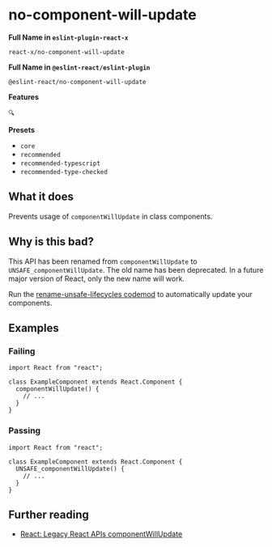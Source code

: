 # no-component-will-update

**Full Name in `eslint-plugin-react-x`**

```plain copy
react-x/no-component-will-update
```

**Full Name in `@eslint-react/eslint-plugin`**

```plain copy
@eslint-react/no-component-will-update
```

**Features**

`🔍`

**Presets**

- `core`
- `recommended`
- `recommended-typescript`
- `recommended-type-checked`

## What it does

Prevents usage of `componentWillUpdate` in class components.

## Why is this bad?

This API has been renamed from `componentWillUpdate` to `UNSAFE_componentWillUpdate`. The old name has been deprecated. In a future major version of React, only the new name will work.

Run the [rename-unsafe-lifecycles codemod](https://github.com/reactjs/react-codemod#rename-unsafe-lifecycles) to automatically update your components.

## Examples

### Failing

```tsx
import React from "react";

class ExampleComponent extends React.Component {
  componentWillUpdate() {
    // ...
  }
}
```

### Passing

```tsx
import React from "react";

class ExampleComponent extends React.Component {
  UNSAFE_componentWillUpdate() {
    // ...
  }
}
```

## Further reading

- [React: Legacy React APIs componentWillUpdate](https://react.dev/reference/react/Component#componentwillupdate)
